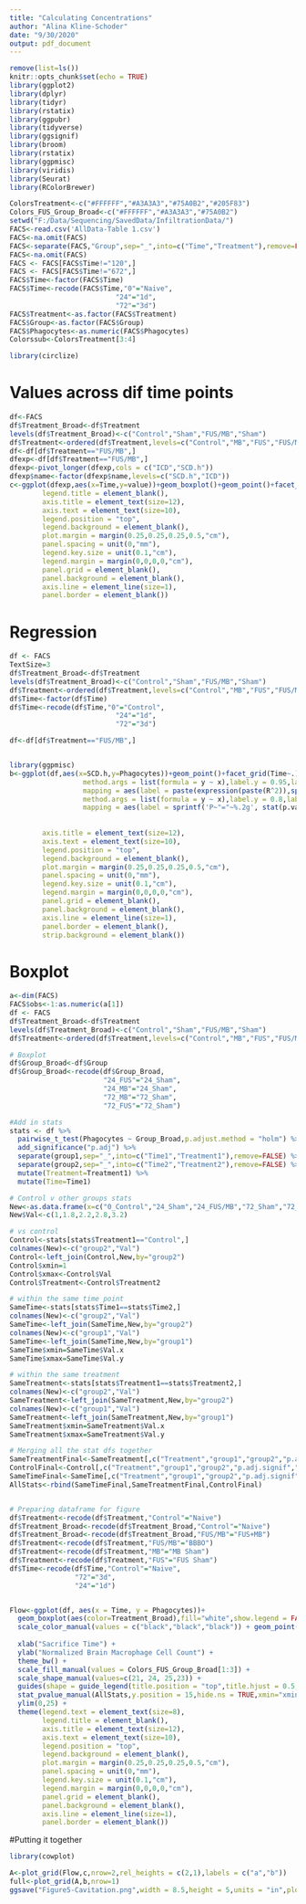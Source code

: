 ```yaml
---
title: "Calculating Concentrations"
author: "Alina Kline-Schoder"
date: "9/30/2020"
output: pdf_document
---
```


```r
remove(list=ls())
knitr::opts_chunk$set(echo = TRUE)
library(ggplot2)
library(dplyr)
library(tidyr)
library(rstatix)
library(ggpubr)
library(tidyverse)
library(ggsignif)
library(broom)
library(rstatix)
library(ggpmisc)
library(viridis)
library(Seurat)
library(RColorBrewer)

ColorsTreatment<-c("#FFFFFF","#A3A3A3","#75A0B2","#205F83")
Colors_FUS_Group_Broad<-c("#FFFFFF","#A3A3A3","#75A0B2")
setwd("F:/Data/Sequencing/SavedData/InfiltrationData/")
FACS<-read.csv('AllData-Table 1.csv')
FACS<-na.omit(FACS)
FACS<-separate(FACS,"Group",sep="_",into=c("Time","Treatment"),remove=FALSE)
FACS<-na.omit(FACS)
FACS <- FACS[FACS$Time!="120",]
FACS <- FACS[FACS$Time!="672",]
FACS$Time<-factor(FACS$Time)
FACS$Time<-recode(FACS$Time,"0"="Naive",
                          "24"="1d",
                          "72"="3d")
FACS$Treatment<-as.factor(FACS$Treatment)
FACS$Group<-as.factor(FACS$Group)
FACS$Phagocytes<-as.numeric(FACS$Phagocytes)
Colorssub<-ColorsTreatment[3:4]

library(circlize)
```

# Values across dif time points
```r
df<-FACS
df$Treatment_Broad<-df$Treatment
levels(df$Treatment_Broad)<-c("Control","Sham","FUS/MB","Sham")
df$Treatment<-ordered(df$Treatment,levels=c("Control","MB","FUS","FUS/MB"))
df<-df[df$Treatment=="FUS/MB",]
dfexp<-df[df$Treatment=="FUS/MB",]
dfexp<-pivot_longer(dfexp,cols = c("ICD","SCD.h"))
dfexp$name<-factor(dfexp$name,levels=c("SCD.h","ICD"))
c<-ggplot(dfexp,aes(x=Time,y=value))+geom_boxplot()+geom_point()+facet_wrap(name~.,nrow=1)+theme_bw()+ylab("dB")+ylim(-5,45)+theme(legend.position = "none")+xlab("Sacrifice Time")+  theme(legend.text = element_text(size=8),
        legend.title = element_blank(),
        axis.title = element_text(size=12),
        axis.text = element_text(size=10),
        legend.position = "top",
        legend.background = element_blank(),
        plot.margin = margin(0.25,0.25,0.25,0.5,"cm"),
        panel.spacing = unit(0,"mm"),
        legend.key.size = unit(0.1,"cm"),
        legend.margin = margin(0,0,0,0,"cm"),
        panel.grid = element_blank(),
        panel.background = element_blank(),
        axis.line = element_line(size=1),
        panel.border = element_blank())
```



# Regression
```r
df <- FACS
TextSize=3
df$Treatment_Broad<-df$Treatment
levels(df$Treatment_Broad)<-c("Control","Sham","FUS/MB","Sham")
df$Treatment<-ordered(df$Treatment,levels=c("Control","MB","FUS","FUS/MB"))
df$Time<-factor(df$Time)
df$Time<-recode(df$Time,"0"="Control",
                          "24"="1d",
                          "72"="3d")

df<-df[df$Treatment=="FUS/MB",]


library(ggpmisc)
b<-ggplot(df,aes(x=SCD.h,y=Phagocytes))+geom_point()+facet_grid(Time~.)+geom_smooth(method="lm",se = FALSE,fullrange=TRUE,color="black",size=0.5) + stat_fit_glance(method = "lm",
                  method.args = list(formula = y ~ x),label.y = 0.95,label.x=0.1,
                  mapping = aes(label = paste(expression(paste(R^2)),sprintf('~"="~%.2g', stat(r.squared)))),show.legend = TRUE, parse = TRUE,vstep = 0.1,size=TextSize)+ stat_fit_glance(method = "lm",
                  method.args = list(formula = y ~ x),label.y = 0.8,label.x=0.1,
                  mapping = aes(label = sprintf('P~"="~%.2g', stat(p.value))),show.legend = TRUE, parse = TRUE,vstep = 0.1,size=TextSize)+theme_bw()+theme(legend.position = "none",
                                                                                                                                                           plot.margin = margin(0.25,0.25,0.25,0.25,unit = "cm"),
                                                                                                                                                           axis.title = element_text(size=12,hjust=0.5))+ylab("Normalized Brain Macrophage Cell Count") + ylim(0,15)+xlim(-5,45)+geom_point()+xlab("SCDh (dB)")+  theme(
        axis.title = element_text(size=12),
        axis.text = element_text(size=10),
        legend.position = "top",
        legend.background = element_blank(),
        plot.margin = margin(0.25,0.25,0.25,0.5,"cm"),
        panel.spacing = unit(0,"mm"),
        legend.key.size = unit(0.1,"cm"),
        legend.margin = margin(0,0,0,0,"cm"),
        panel.grid = element_blank(),
        panel.background = element_blank(),
        axis.line = element_line(size=1),
        panel.border = element_blank(),
        strip.background = element_blank())
```


# Boxplot
```r
a<-dim(FACS)
FACS$obs<-1:as.numeric(a[1])
df <- FACS
df$Treatment_Broad<-df$Treatment
levels(df$Treatment_Broad)<-c("Control","Sham","FUS/MB","Sham")
df$Treatment<-ordered(df$Treatment,levels=c("Control","MB","FUS","FUS/MB"))

# Boxplot
df$Group_Broad<-df$Group
df$Group_Broad<-recode(df$Group_Broad,
                       "24_FUS"="24_Sham",
                       "24_MB"="24_Sham",
                       "72_MB"="72_Sham",
                       "72_FUS"="72_Sham")

#Add in stats
stats <- df %>%
  pairwise_t_test(Phagocytes ~ Group_Broad,p.adjust.method = "holm") %>%
  add_significance("p.adj") %>%
  separate(group1,sep="_",into=c("Time1","Treatment1"),remove=FALSE) %>%
  separate(group2,sep="_",into=c("Time2","Treatment2"),remove=FALSE) %>%
  mutate(Treatment=Treatment1) %>%
  mutate(Time=Time1)

# Control v other groups stats
New<-as.data.frame(x=c("0_Control","24_Sham","24_FUS/MB","72_Sham","72_FUS/MB"))
New$Val<-c(1,1.8,2.2,2.8,3.2)

# vs control
Control<-stats[stats$Treatment1=="Control",]
colnames(New)<-c("group2","Val")
Control<-left_join(Control,New,by="group2")
Control$xmin=1
Control$xmax<-Control$Val
Control$Treatment<-Control$Treatment2

# within the same time point
SameTime<-stats[stats$Time1==stats$Time2,]
colnames(New)<-c("group2","Val")
SameTime<-left_join(SameTime,New,by="group2")
colnames(New)<-c("group1","Val")
SameTime<-left_join(SameTime,New,by="group1")
SameTime$xmin=SameTime$Val.x
SameTime$xmax=SameTime$Val.y

# within the same treatment
SameTreatment<-stats[stats$Treatment1==stats$Treatment2,]
colnames(New)<-c("group2","Val")
SameTreatment<-left_join(SameTreatment,New,by="group2")
colnames(New)<-c("group1","Val")
SameTreatment<-left_join(SameTreatment,New,by="group1")
SameTreatment$xmin=SameTreatment$Val.x
SameTreatment$xmax=SameTreatment$Val.y

# Merging all the stat dfs together
SameTreatmentFinal<-SameTreatment[,c("Treatment","group1","group2","p.adj.signif","xmin","xmax","p.adj")]
ControlFinal<-Control[,c("Treatment","group1","group2","p.adj.signif","xmin","xmax","p.adj")]
SameTimeFinal<-SameTime[,c("Treatment","group1","group2","p.adj.signif","xmin","xmax","p.adj")]
AllStats<-rbind(SameTimeFinal,SameTreatmentFinal,ControlFinal)


# Preparing dataframe for figure
df$Treatment<-recode(df$Treatment,"Control"="Naive")
df$Treatment_Broad<-recode(df$Treatment_Broad,"Control"="Naive")
df$Treatment_Broad<-recode(df$Treatment_Broad,"FUS/MB"="FUS+MB")
df$Treatment<-recode(df$Treatment,"FUS/MB"="BBBO")
df$Treatment<-recode(df$Treatment,"MB"="MB Sham")
df$Treatment<-recode(df$Treatment,"FUS"="FUS Sham")
df$Time<-recode(df$Time,"Control"="Naive",
                "72"="3d",
                "24"="1d")


Flow<-ggplot(df, aes(x = Time, y = Phagocytes))+
  geom_boxplot(aes(color=Treatment_Broad),fill="white",show.legend = FALSE) + 
  scale_color_manual(values = c("black","black","black")) + geom_point(aes(group=Treatment_Broad,fill=Treatment_Broad,shape=Treatment),
                                                                       position=position_dodge(width=0.75),size=2) + 
  xlab("Sacrifice Time") + 
  ylab("Normalized Brain Macrophage Cell Count") + 
  theme_bw() + 
  scale_fill_manual(values = Colors_FUS_Group_Broad[1:3]) + 
  scale_shape_manual(values=c(21, 24, 25,23)) + 
  guides(shape = guide_legend(title.position = "top",title.hjust = 0.5,override.aes = list(shape = c(21, 24, 25,23), fill = c(Colors_FUS_Group_Broad[1],Colors_FUS_Group_Broad[2],Colors_FUS_Group_Broad[2],Colors_FUS_Group_Broad[3])),nrow = 1),fill="none") + 
  stat_pvalue_manual(AllStats,y.position = 15,hide.ns = TRUE,xmin="xmin",xmax="xmax",step.increase = 0.1,color="black",label = "p.adj.signif",size=5,label.size = 5) + 
  ylim(0,25) +
  theme(legend.text = element_text(size=8),
        legend.title = element_blank(),
        axis.title = element_text(size=12),
        axis.text = element_text(size=10),
        legend.position = "top",
        legend.background = element_blank(),
        plot.margin = margin(0.25,0.25,0.25,0.5,"cm"),
        panel.spacing = unit(0,"mm"),
        legend.key.size = unit(0.1,"cm"),
        legend.margin = margin(0,0,0,0,"cm"),
        panel.grid = element_blank(),
        panel.background = element_blank(),
        axis.line = element_line(size=1),
        panel.border = element_blank())

```

#Putting it together
```r
library(cowplot)

A<-plot_grid(Flow,c,nrow=2,rel_heights = c(2,1),labels = c("a","b"))
full<-plot_grid(A,b,nrow=1)
ggsave("Figure5-Cavitation.png",width = 8.5,height = 5,units = "in",plot = full)
```

